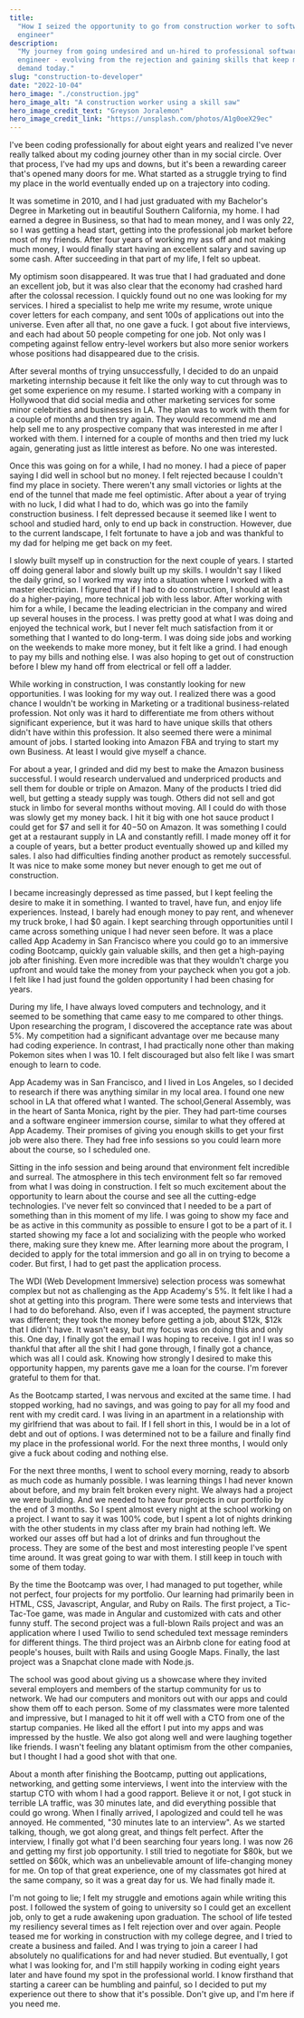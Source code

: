 ```yaml
---
title:
  "How I seized the opportunity to go from construction worker to software
  engineer"
description:
  "My journey from going undesired and un-hired to professional software
  engineer - evolving from the rejection and gaining skills that keep me in
  demand today."
slug: "construction-to-developer"
date: "2022-10-04"
hero_image: "./construction.jpg"
hero_image_alt: "A construction worker using a skill saw"
hero_image_credit_text: "Greyson Joralemon"
hero_image_credit_link: "https://unsplash.com/photos/A1g0oeX29ec"
---
```




I've been coding professionally for about eight years and realized I've never
really talked about my coding journey other than in my social circle. Over that
process, I've had my ups and downs, but it's been a rewarding career that's
opened many doors for me. What started as a struggle trying to find my place in
the world eventually ended up on a trajectory into coding.

It was sometime in 2010, and I had just graduated with my Bachelor's Degree in
Marketing out in beautiful Southern California, my home. I had earned a degree
in Business, so that had to mean money, and I was only 22, so I was getting a
head start, getting into the professional job market before most of my friends.
After four years of working my ass off and not making much money, I would
finally start having an excellent salary and saving up some cash. After
succeeding in that part of my life, I felt so upbeat.

My optimism soon disappeared. It was true that I had graduated and done an
excellent job, but it was also clear that the economy had crashed hard after the
colossal recession. I quickly found out no one was looking for my services. I
hired a specialist to help me write my resume, wrote unique cover letters for
each company, and sent 100s of applications out into the universe. Even after
all that, no one gave a fuck. I got about five interviews, and each had about 50
people competing for one job. Not only was I competing against fellow
entry-level workers but also more senior workers whose positions had disappeared
due to the crisis.

After several months of trying unsuccessfully, I decided to do an unpaid
marketing internship because it felt like the only way to cut through was to get
some experience on my resume. I started working with a company in Hollywood that
did social media and other marketing services for some minor celebrities and
businesses in LA. The plan was to work with them for a couple of months and then
try again. They would recommend me and help sell me to any prospective company
that was interested in me after I worked with them. I interned for a couple of
months and then tried my luck again, generating just as little interest as
before. No one was interested.

Once this was going on for a while, I had no money. I had a piece of paper
saying I did well in school but no money. I felt rejected because I couldn't
find my place in society. There weren't any small victories or lights at the end
of the tunnel that made me feel optimistic. After about a year of trying with no
luck, I did what I had to do, which was go into the family construction
business. I felt depressed because it seemed like I went to school and studied
hard, only to end up back in construction. However, due to the current
landscape, I felt fortunate to have a job and was thankful to my dad for helping
me get back on my feet.

I slowly built myself up in construction for the next couple of years. I started
off doing general labor and slowly built up my skills. I wouldn't say I liked
the daily grind, so I worked my way into a situation where I worked with a
master electrician. I figured that if I had to do construction, I should at
least do a higher-paying, more technical job with less labor. After working with
him for a while, I became the leading electrician in the company and wired up
several houses in the process. I was pretty good at what I was doing and enjoyed
the technical work, but I never felt much satisfaction from it or something that
I wanted to do long-term. I was doing side jobs and working on the weekends to
make more money, but it felt like a grind. I had enough to pay my bills and
nothing else. I was also hoping to get out of construction before I blew my hand
off from electrical or fell off a ladder.

While working in construction, I was constantly looking for new opportunities. I
was looking for my way out. I realized there was a good chance I wouldn't be
working in Marketing or a traditional business-related profession. Not only was
it hard to differentiate me from others without significant experience, but it
was hard to have unique skills that others didn't have within this profession.
It also seemed there were a minimal amount of jobs. I started looking into
Amazon FBA and trying to start my own Business. At least I would give myself a
chance.

For about a year, I grinded and did my best to make the Amazon business
successful. I would research undervalued and underpriced products and sell them
for double or triple on Amazon. Many of the products I tried did well, but
getting a steady supply was tough. Others did not sell and got stuck in limbo
for several months without moving. All I could do with those was slowly get my
money back. I hit it big with one hot sauce product I could get for $7 and sell
it for $40-$50 on Amazon. It was something I could get at a restaurant supply in
LA and constantly refill. I made money off it for a couple of years, but a
better product eventually showed up and killed my sales. I also had difficulties
finding another product as remotely successful. It was nice to make some money
but never enough to get me out of construction.

I became increasingly depressed as time passed, but I kept feeling the desire to
make it in something. I wanted to travel, have fun, and enjoy life experiences.
Instead, I barely had enough money to pay rent, and whenever my truck broke, I
had $0 again. I kept searching through opportunities until I came across
something unique I had never seen before. It was a place called App Academy in
San Francisco where you could go to an <ExternalLink 
url="https://www.appacademy.io/course/software-engineer-in-person">immersive
coding Bootcamp</ExternalLink>, quickly gain valuable skills, and then get a
high-paying job after finishing. Even more incredible was that they wouldn't
charge you upfront and would take the money from your paycheck when you got a
job. I felt like I had just found the golden opportunity I had been chasing for
years.

During my life, I have always loved computers and technology, and it seemed to
be something that came easy to me compared to other things. Upon researching the
program, I discovered the acceptance rate was about 5%. My competition had a
significant advantage over me because many had coding experience. In contrast, I
had practically none other than making Pokemon sites when I was 10. I felt
discouraged but also felt like I was smart enough to learn to code.

App Academy was in San Francisco, and I lived in Los Angeles, so I decided to
research if there was anything similar in my local area. I found one new school
in LA that offered what I wanted. The school,General Assembly, was in the heart
of Santa Monica, right by the pier. They had part-time courses and
a<ExternalLink 
url="https://generalassemb.ly/education/software-engineering-immersive">
software engineer immersion course</ExternalLink>, similar to what they offered
at App Academy. Their promises of giving you enough skills to get your first job
were also there. They had free info sessions so you could learn more about the
course, so I scheduled one.

Sitting in the info session and being around that environment felt incredible
and surreal. The atmosphere in this tech environment felt so far removed from
what I was doing in construction. I felt so much excitement about the
opportunity to learn about the course and see all the cutting-edge technologies.
I've never felt so convinced that I needed to be a part of something than in
this moment of my life. I was going to show my face and be as active in this
community as possible to ensure I got to be a part of it. I started showing my
face a lot and socializing with the people who worked there, making sure they
knew me. After learning more about the program, I decided to apply for the total
immersion and go all in on trying to become a coder. But first, I had to get
past the application process.

The WDI (Web Development Immersive) selection process was somewhat complex but
not as challenging as the App Academy's 5%. It felt like I had a shot at getting
into this program. There were some tests and interviews that I had to do
beforehand. Also, even if I was accepted, the payment structure was different;
they took the money before getting a job, about $12k, $12k that I didn't have.
It wasn't easy, but my focus was on doing this and only this. One day, I finally
got the email I was hoping to receive. I got in! I was so thankful that after
all the shit I had gone through, I finally got a chance, which was all I could
ask. Knowing how strongly I desired to make this opportunity happen, my parents
gave me a loan for the course. I'm forever grateful to them for that.

<Link to="/blog/coding-bootcamp-experience/">As the Bootcamp started</Link>, I
was nervous and excited at the same time. I had stopped working, had no savings,
and was going to pay for all my food and rent with my credit card. I was living
in an apartment in a relationship with my girlfriend that was about to fail. If
I fell short in this, I would be in a lot of debt and out of options. I was
determined not to be a failure and finally find my place in the professional
world. For the next three months, I would only give a fuck about coding and
nothing else.

For the next three months, I went to school every morning, ready to absorb as
much code as humanly possible. I was learning things I had never known about
before, and my brain felt broken every night. We always had a project we were
building. And we needed to have four projects in our portfolio by the end of 3
months. So I spent almost every night at the school working on a project. I want
to say it was 100% code, but I spent a lot of nights drinking with the other
students in my class after my brain had nothing left. We worked our asses off
but had a lot of drinks and fun throughout the process. They are some of the
best and most interesting people I've spent time around. It was great going to
war with them. I still keep in touch with some of them today.

By the time the Bootcamp was over, I had managed to put together, while not
perfect, four projects for my portfolio. Our learning had primarily been in
HTML, CSS, Javascript, Angular, and Ruby on Rails. The first project, a
Tic-Tac-Toe game, was made in Angular and customized with cats and other funny
stuff. The second project was a full-blown Rails project and was an application
where I used Twilio to send scheduled text message reminders for different
things. The third project was an Airbnb clone for eating food at people's
houses, built with Rails and using Google Maps. Finally, the last project was a
Snapchat clone made with Node.js.

The school was good about giving us a showcase where they invited several
employers and members of the startup community for us to network. We had our
computers and monitors out with our apps and could show them off to each person.
Some of my classmates were more talented and impressive, but I managed to hit it
off well with a CTO from one of the startup companies. He liked all the effort I
put into my apps and was impressed by the hustle. We also got along well and
were laughing together like friends. I wasn't feeling any blatant optimism from
the other companies, but I thought I had a good shot with that one.

About a month after finishing the Bootcamp, putting out applications,
networking, and getting some interviews, I went into the interview with the
startup CTO with whom I had a good rapport. Believe it or not, I got stuck in
terrible LA traffic, was 30 minutes late, and did everything possible that could
go wrong. When I finally arrived, I apologized and could tell he was annoyed. He
commented, "30 minutes late to an interview". As we started talking, though, we
got along great, and things felt perfect. After the interview, I finally got
what I'd been searching four years long. I was now 26 and getting my first job
opportunity. I still tried to negotiate for $80k, but we settled on $60k, which
was an unbelievable amount of life-changing money for me. On top of that great
experience, one of my classmates got hired at the same company, so it was a
great day for us. We had finally made it.

I'm not going to lie; I felt my struggle and emotions again while writing this
post. I followed the system of going to university so I could get an excellent
job, only to get a rude awakening upon graduation. The school of life tested my
resiliency several times as I felt rejection over and over again. People teased
me for working in construction with my college degree, and I tried to create a
business and failed. And I was trying to join a career I had absolutely no
qualifications for and had never studied. But eventually, I got what I was
looking for, and I'm still happily working in coding eight years later and have
found my spot in the professional world. I know firsthand that starting a career
can be humbling and painful, so I decided to put my experience out there to show
that it's possible. Don't give up, and I'm here if you need me.
